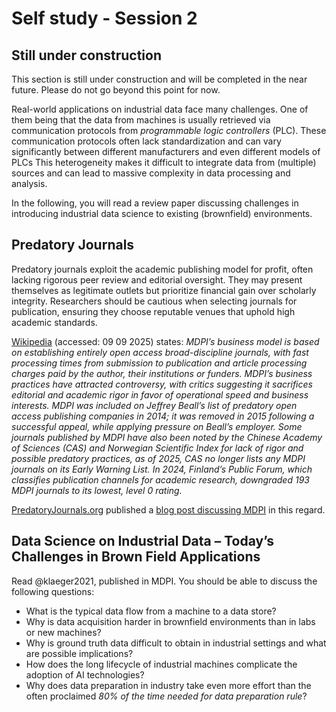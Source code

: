 # Self study - Session 2 {#sec-act3-selfstudy2}

::: {.callout-caution}
## Still under construction

This section is still under construction and will be completed in the near future.
Please do not go beyond this point for now.
:::

Real-world applications on industrial data face many challenges.
One of them being that the data from machines is usually retrieved via communication protocols from _programmable logic controllers_ (PLC).
These communication protocols often lack standardization and can vary significantly between different manufacturers and even different models of PLCs
This heterogeneity makes it difficult to integrate data from (multiple) sources and can lead to massive complexity in data processing and analysis.

In the following, you will read a review paper discussing challenges in introducing industrial data science to existing (brownfield) environments.

::: {.callout-warning appearance="simple" icon=true}
## Predatory Journals
Predatory journals exploit the academic publishing model for profit, often lacking rigorous peer review and editorial oversight. They may present themselves as legitimate outlets but prioritize financial gain over scholarly integrity. Researchers should be cautious when selecting journals for publication, ensuring they choose reputable venues that uphold high academic standards.

[Wikipedia](https://en.wikipedia.org/wiki/MDPI) (accessed: 09 09 2025) states:
_MDPI's business model is based on establishing entirely open access broad-discipline journals, with fast processing times from submission to publication and article processing charges paid by the author, their institutions or funders. MDPI's business practices have attracted controversy, with critics suggesting it sacrifices editorial and academic rigor in favor of operational speed and business interests. MDPI was included on Jeffrey Beall's list of predatory open access publishing companies in 2014; it was removed in 2015 following a successful appeal, while applying pressure on Beall's employer. Some journals published by MDPI have also been noted by the Chinese Academy of Sciences (CAS) and Norwegian Scientific Index for lack of rigor and possible predatory practices, as of 2025, CAS no longer lists any MDPI journals on its Early Warning List. In 2024, Finland's Public Forum, which classifies publication channels for academic research, downgraded 193 MDPI journals to its lowest, level 0 rating._

[PredatoryJournals.org](https://www.predatoryjournals.org/) published a [blog post discussing MDPI](https://www.predatoryjournals.org/news/is-mdpi-predatory) in this regard.
:::


::: {.callout-caution appearance="simple" collapse="true" icon=false}
:::: {#exr-basics-mv-space}
## Data Science on Industrial Data -- Today’s Challenges in Brown Field Applications
::::
Read @{klaeger2021}, published in MDPI.
You should be able to discuss the following questions:

- What is the typical data flow from a machine to a data store?
- Why is data acquisition harder in brownfield environments than in labs or new machines?
- Why is ground truth data difficult to obtain in industrial settings and what are possible implications?
- How does the long lifecycle of industrial machines complicate the adoption of AI technologies?
- Why does data preparation in industry take even more effort than the often proclaimed _80% of the time needed for data preparation rule_?
:::
